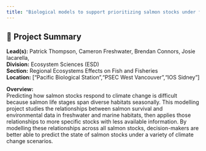 ```yaml
---
title: "Biological models to support prioritizing salmon stocks under future climates"
---
```


## 🧬 Project Summary

**Lead(s):** Patrick Thompson, Cameron Freshwater, Brendan Connors, Josie Iacarella,   
**Division:** Ecosystem Sciences (ESD)  
**Section:** Regional Ecosystems Effects on Fish and Fisheries  
**Location:** ["Pacific Biological Station","PSEC West Vancouver","IOS Sidney"]  

**Overview:**  
Predicting how salmon stocks respond to climate change is difficult because salmon life stages span diverse habitats seasonally. This modelling project studies the relationships between salmon survival and environmental data in freshwater and marine habitats, then applies those relationships to more specific stocks with less available information.  By modelling these relationships across all salmon stocks, decision-makers are better able to predict the state of salmon stocks under a variety of climate change scenarios.
